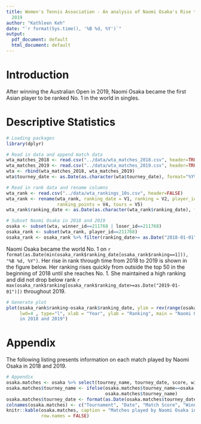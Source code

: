 ```yaml
---
title: Women's Tennis Association - An analysis of Naomi Osaka's Rise to No. 1 in
  2019
author: "Kathleen Keh"
date: "`r format(Sys.time(), '%B %d, %Y')`"
output:
  pdf_document: default
  html_document: default
---
```


# Introduction

After winning the Australian Open in 2019, Naomi Osaka became the first Asian player to be ranked No. 1 in the world in singles. 


# Descriptive Statistics

```r
# Loading packages
library(dplyr)

# Read in data and append match data
wta_matches_2018 <- read.csv("../data/wta_matches_2018.csv", header=TRUE)
wta_matches_2019 <- read.csv("../data/wta_matches_2019.csv", header=TRUE)
wta <- rbind(wta_matches_2018, wta_matches_2019)
wta$tourney_date <- as.Date(as.character(wta$tourney_date), format="%Y%m%d")

# Read in rank data and rename columns
wta_rank <- read.csv("../data/wta_rankings_10s.csv", header=FALSE)
wta_rank <- rename(wta_rank, ranking_date = V1, ranking = V2, player_id = V3, 
                   ranking_points = V4, tours = V5)
wta_rank$ranking_date <- as.Date(as.character(wta_rank$ranking_date), format="%Y%m%d")

# Subset Naomi Osaka in 2018 and 2019
osaka <- subset(wta, winner_id==211768 | loser_id==211768)
osaka_rank <- subset(wta_rank, player_id==211768)
osaka_rank <- osaka_rank %>% filter(ranking_date>= as.Date("2018-01-01"))
```

Naomi Osaka became the world No. 1 on `r format(as.Date(min(osaka_rank$ranking_date[osaka_rank$ranking==1])), "%B %d, %Y")`. Her rise in rank through time from 2018 to 2019 is shown in the figure below. Her ranking rises quickly from outside the top 50 in the beginning of 2018 until she reaches No. 1. She maintained a high ranking and did not drop below rank `r max(osaka_rank$ranking[osaka_rank$ranking_date>=as.Date("2019-01-01")])` throughout 2019. 


```r
# Generate plot
plot(osaka_rank$ranking~osaka_rank$ranking_date, ylim = rev(range(osaka_rank$ranking)), 
     lwd=4 , type="l", xlab = "Year", ylab = "Ranking", main = "Naomi Osaka's WTA Ranking
     in 2018 and 2019")
```



# Appendix

The following listing presents information on each match played by Naomi Osaka in 2018 and 2019. 

```r
# Appendix
osaka.matches <- osaka %>% select(tourney_name, tourney_date, score, winner_name, loser_name) %>% arrange(tourney_date)
osaka.matches$tourney_name <- ifelse(osaka.matches$tourney_name==osaka.matches$tourney_name[23], "Fed Cup", 
                                     osaka.matches$tourney_name)
osaka.matches$tourney_date <- format(as.Date(osaka.matches$tourney_date), "%b %Y")
colnames(osaka.matches) <- c("Tournament", "Date", "Match Score", "Winner", "Loser")
knitr::kable(osaka.matches, caption = "Matches played by Naomi Osaka in 2018 and 2019", 
             row.names = FALSE)
```

